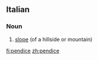 ==Italian==

===Noun===
{{it-noun|pendic|f|e|i}}

# [[slope]] (of a hillside or mountain)

[[fi:pendice]]
[[zh:pendice]]